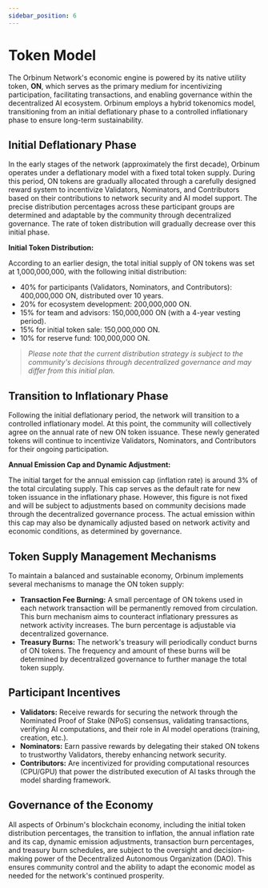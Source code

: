 ```yaml
---
sidebar_position: 6
---
```


# Token Model

The Orbinum Network's economic engine is powered by its native utility token, **ON**, which serves as the primary medium for incentivizing participation, facilitating transactions, and enabling governance within the decentralized AI ecosystem. Orbinum employs a hybrid tokenomics model, transitioning from an initial deflationary phase to a controlled inflationary phase to ensure long-term sustainability.

## Initial Deflationary Phase

In the early stages of the network (approximately the first decade), Orbinum operates under a deflationary model with a fixed total token supply. During this period, ON tokens are gradually allocated through a carefully designed reward system to incentivize Validators, Nominators, and Contributors based on their contributions to network security and AI model support. The precise distribution percentages across these participant groups are determined and adaptable by the community through decentralized governance. The rate of token distribution will gradually decrease over this initial phase.

**Initial Token Distribution:**

According to an earlier design, the total initial supply of ON tokens was set at 1,000,000,000, with the following initial distribution:

* 40% for participants (Validators, Nominators, and Contributors): 400,000,000 ON, distributed over 10 years.
* 20% for ecosystem development: 200,000,000 ON.
* 15% for team and advisors: 150,000,000 ON (with a 4-year vesting period).
* 15% for initial token sale: 150,000,000 ON.
* 10% for reserve fund: 100,000,000 ON.

>*Please note that the current distribution strategy is subject to the community's decisions through decentralized governance and may differ from this initial plan.*

## Transition to Inflationary Phase

Following the initial deflationary period, the network will transition to a controlled inflationary model. At this point, the community will collectively agree on the annual rate of new ON token issuance. These newly generated tokens will continue to incentivize Validators, Nominators, and Contributors for their ongoing participation.

**Annual Emission Cap and Dynamic Adjustment:**

The initial target for the annual emission cap (inflation rate) is around 3% of the total circulating supply. This cap serves as the default rate for new token issuance in the inflationary phase. However, this figure is not fixed and will be subject to adjustments based on community decisions made through the decentralized governance process. The actual emission within this cap may also be dynamically adjusted based on network activity and economic conditions, as determined by governance.

## Token Supply Management Mechanisms

To maintain a balanced and sustainable economy, Orbinum implements several mechanisms to manage the ON token supply:

* **Transaction Fee Burning:** A small percentage of ON tokens used in each network transaction will be permanently removed from circulation. This burn mechanism aims to counteract inflationary pressures as network activity increases. The burn percentage is adjustable via decentralized governance.
* **Treasury Burns:** The network's treasury will periodically conduct burns of ON tokens. The frequency and amount of these burns will be determined by decentralized governance to further manage the total token supply.

## Participant Incentives

* **Validators:** Receive rewards for securing the network through the Nominated Proof of Stake (NPoS) consensus, validating transactions, verifying AI computations, and their role in AI model operations (training, creation, etc.).
* **Nominators:** Earn passive rewards by delegating their staked ON tokens to trustworthy Validators, thereby enhancing network security.
* **Contributors:** Are incentivized for providing computational resources (CPU/GPU) that power the distributed execution of AI tasks through the model sharding framework.

## Governance of the Economy

All aspects of Orbinum's blockchain economy, including the initial token distribution percentages, the transition to inflation, the annual inflation rate and its cap, dynamic emission adjustments, transaction burn percentages, and treasury burn schedules, are subject to the oversight and decision-making power of the Decentralized Autonomous Organization (DAO). This ensures community control and the ability to adapt the economic model as needed for the network's continued prosperity.
